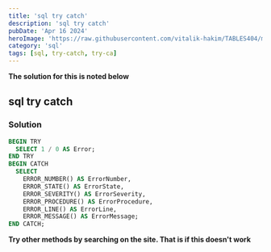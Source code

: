 ```yaml
---
title: 'sql try catch'
description: 'sql try catch'
pubDate: 'Apr 16 2024'
heroImage: 'https://raw.githubusercontent.com/vitalik-hakim/TABLES404/main/error_b/sql.png'
category: 'sql'
tags: [sql, try-catch, try-ca]
---
```


**The solution for this is noted below**

## sql try catch

### Solution

```sql
BEGIN TRY
  SELECT 1 / 0 AS Error;
END TRY
BEGIN CATCH
  SELECT
    ERROR_NUMBER() AS ErrorNumber,
    ERROR_STATE() AS ErrorState,
    ERROR_SEVERITY() AS ErrorSeverity,
    ERROR_PROCEDURE() AS ErrorProcedure,
    ERROR_LINE() AS ErrorLine,
    ERROR_MESSAGE() AS ErrorMessage;
END CATCH;
```

**Try other methods by searching on the site. That is if this doesn't work**
